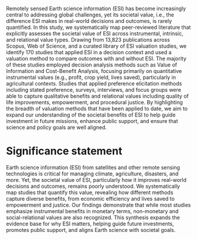 Remotely sensed Earth science information (ESI) has become increasingly central to addressing global challenges, yet its societal value, i.e., the difference ESI makes in real-world decisions and outcomes, is rarely quantified. In this study, we systematically map peer-reviewed literature that explicitly assesses the societal value of ESI across instrumental, intrinsic, and relational value types. Drawing from 13,823 publications across Scopus, Web of Science, and a curated library of ESI valuation studies, we identify 170 studies that applied ESI in a decision context and used a valuation method to compare outcomes with and without ESI. The majority of these studies employed decision analysis methods such as Value of Information and Cost-Benefit Analysis, focusing primarily on quantitative instrumental values (e.g., profit, crop yield, lives saved), particularly in agricultural contexts. Studies that applied preference elicitation methods including stated preference, surveys, interviews, and focus groups were able to capture qualitative benefits and relational values including quality of life improvements, empowerment, and procedural justice.  By highlighting the breadth of valuation methods that have been applied to date, we aim to expand our understanding of the societal benefits of ESI to help guide investment in future missions, enhance public support, and ensure that science and policy goals are well aligned.

# Significance statement

Earth science information (ESI) from satellites and other remote sensing technologies is critical for managing climate, agriculture, disasters, and more. Yet, the societal value of ESI, particularly how it improves real-world decisions and outcomes, remains poorly understood. We systematically map studies that quantify this value, revealing how different methods capture diverse benefits, from economic efficiency and lives saved to empowerment and justice. Our findings demonstrate that while most studies emphasize instrumental benefits in monetary terms, non-monetary and social-relational values are also recognized. This synthesis expands the evidence base for why ESI matters, helping guide future investments, promotes public support, and aligns Earth science with societal goals.
